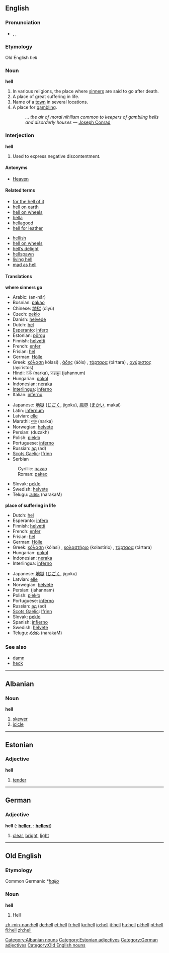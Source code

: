 {{see|he’ll}}
{{wikipedia}}
==English==

===Pronunciation===
*{{AHD|hel}}, {{IPA|/hɛl/}}, {{SAMPA|/hEl/}}

===Etymology===
Old English ''hell''

===Noun===
'''hell'''

# In various religions, the place where [[sinner]]s are said to go after death.
# A place of great suffering in life.
# Name of a [[town]] in several locations.
# A place for [[gambling]].
#: ''... the air of moral nihilism common to keepers of gambling hells and disorderly houses'' — [[w:Joseph Conrad|Joseph Conrad]]

===Interjection===
'''hell'''

# Used to express negative discontentment.

====Antonyms====
*[[Heaven]]

====Related terms====
{{top2}}
*[[for the hell of it]]
*[[hell on earth]]
*[[hell on wheels]]
*[[hella]]
*[[hellagood]]
*[[hell for leather]]
{{mid2}}
*[[hellish]]
*[[hell on wheels]]
*[[hell's delight|hell’s delight]]
*[[hellspawn]]
*[[living hell]]
*[[mad as hell]]
{{bottom}}

====Translations====
'''where sinners go'''
{{top}}
*Arabic: {{ARchar|[[النار]]}} (an-nār) {{m}}
*Bosnian: [[pakao#Bosnian|pakao]] {{m}}
*Chinese: [[地狱]] (dìyù)
*Czech: [[peklo]] {{n}}
*Danish: [[helvede]]
*Dutch: [[hel]]
*[[Esperanto]]: [[infero]]
*Estonian: [[põrgu]]
*Finnish: [[helvetti]]
*French: [[enfer]] {{m}}
*Frisian: [[hel]]
*German: [[Hölle]] {{f}}
*Greek: [[κόλαση]] kólasi) {{f}}, [[άδης]] (áðis) {{m}}, [[τάρταρα]] (tártara) {{n}} {{p}}, [[αγύριστος]] (ayíristos) {{m}}
*Hindi: [[नर्क]] (narka), [[जहन्नुम]] (jahannum)
*Hungarian: [[pokol]]
*Indonesian: [[neraka]]
*[[Interlingua]]: [[inferno]]
*Italian: [[inferno]] {{m}}
{{mid}}
*Japanese: [[地獄]] ([[じごく]], jigoku), [[魔界]] ([[まかい]], makai)
*Latin: [[infernum]] {{n}}
*Latvian: [[elle]] {{f}}
*Marathi: [[नर्क]] (narka)
*Norwegian: [[helvete]] {{n}}
*Persian: {{FAchar|[[دوزخ]]}} (duzakh)
*Polish: [[piekło]] {{m}}
*Portuguese: [[inferno]] {{m}}
*Russian: [[ад]] (ad) {{m}}
*[[Scots Gaelic]]: [[Ifrinn]] {{f}}
*Serbian
:Cyrillic: [[пакао#Serbian|пакао]] {{m}}
:Roman: [[pakao#Serbian|pakao]] {{m}}
*Slovak: [[peklo]] {{n}}
*Swedish: [[helvete]] {{n}}
*Telugu: [[నరకం]] (narakaM)
{{bottom}}

'''place of suffering in life'''
{{top}}
*Dutch: [[hel]]
*Esperanto: [[infero]]
*Finnish: [[helvetti]]
*French: [[enfer]] {{m}}
*Frisian: [[hel]]
*German: [[Hölle]] {{f}}
*Greek: [[κόλαση]] (kólasi) {{f}}, [[κολαστήριο]] (kolastírio) {{n}}, [[τάρταρα]] (tártara) {{n}} {{p}}
*Hungarian: [[pokol]]
*Indonesian: [[neraka]]
*Interlingua: [[inferno]]
{{mid}}
*Japanese: [[地獄]] ([[じごく]], jigoku)
*Latvian: [[elle]] {{f}}
*Norwegian: [[helvete]] {{n}}
*Persian: {{FAchar|[[جهنم]]}} (jahannam)
*Polish: [[piekło]] {{m}}
*Portuguese: [[inferno]] {{m}}
*Russian: [[ад]] (ad) {{m}}
*[[Scots Gaelic]]: [[Ifrinn]] {{f}}
*Slovak: [[peklo]] {{n}}
*Spanish: [[infierno]] {{m}}
*Swedish: [[helvete]] {{n}}
*Telugu: [[నరకం]] (narakaM)
{{bottom}}

===See also===
*[[damn]]
*[[heck]]

----

==Albanian==

===Noun===
'''hell''' {{m}}

# [[skewer]]
# [[icicle]]

[[Category:Albanian nouns]]

----

==Estonian==

===Adjective===
'''hell'''

# [[tender]]

[[Category:Estonian adjectives]]

----

==German==

===Adjective===
'''hell''' ({{compar}}: '''[[heller]]''', {{superl}}: '''[[hellest]]''')

# [[clear]], [[bright]], [[light]]

[[Category:German adjectives]]

----

==Old English==

===Etymology===
Common Germanic *''[[haljo]]''

===Noun===
'''hell''' {{f}}

# Hell

[[Category:Old English nouns]]

[[zh-min-nan:hell]]
[[de:hell]]
[[et:hell]]
[[fr:hell]]
[[ko:hell]]
[[io:hell]]
[[it:hell]]
[[hu:hell]]
[[pl:hell]]
[[pt:hell]]
[[fi:hell]]
[[zh:hell]]